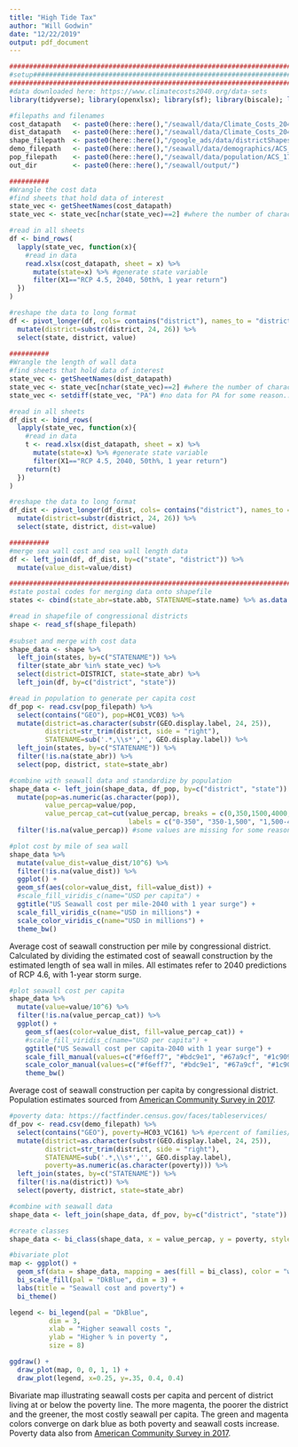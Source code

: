 ```yaml
---
title: "High Tide Tax"
author: "Will Godwin"
date: "12/22/2019"
output: pdf_document
---
```


```r
##########################################################################################################
#setup####################################################################################################
##########################################################################################################
#data downloaded here: https://www.climatecosts2040.org/data-sets
library(tidyverse); library(openxlsx); library(sf); library(biscale); library(cowplot); library(gridGraphics)

#filepaths and filenames
cost_datapath   <- paste0(here::here(),"/seawall/data/Climate_Costs_2040_Data/Con Dist Cost Summary.xlsx")
dist_datapath   <- paste0(here::here(),"/seawall/data/Climate_Costs_2040_Data/Con Dist Length Summary.xlsx")
shape_filepath  <- paste0(here::here(),"/google_ads/data/districtShapes/districts114.shp")
demo_filepath   <- paste0(here::here(),"/seawall/data/demographics/ACS_17_5YR_DP03_with_ann.csv")
pop_filepath    <- paste0(here::here(),"/seawall/data/population/ACS_17_5YR_DP05_with_ann.csv")
out_dir         <- paste0(here::here(),"/seawall/output/")

##########
#Wrangle the cost data
#find sheets that hold data of interest
state_vec <- getSheetNames(cost_datapath)
state_vec <- state_vec[nchar(state_vec)==2] #where the number of characters is 2

#read in all sheets
df <- bind_rows(
  lapply(state_vec, function(x){
    #read in data
    read.xlsx(cost_datapath, sheet = x) %>% 
      mutate(state=x) %>% #generate state variable
      filter(X1=="RCP 4.5, 2040, 50th%, 1 year return")
  })
)

#reshape the data to long format
df <- pivot_longer(df, cols= contains("district"), names_to = "district", values_drop_na = T) %>%
  mutate(district=substr(district, 24, 26)) %>%
  select(state, district, value)
  
##########
#Wrangle the length of wall data
#find sheets that hold data of interest
state_vec <- getSheetNames(dist_datapath)
state_vec <- state_vec[nchar(state_vec)==2] #where the number of characters is 2
state_vec <- setdiff(state_vec, "PA") #no data for PA for some reason...

#read in all sheets
df_dist <- bind_rows(
  lapply(state_vec, function(x){
    #read in data
    t <- read.xlsx(dist_datapath, sheet = x) %>% 
      mutate(state=x) %>% #generate state variable
      filter(X1=="RCP 4.5, 2040, 50th%, 1 year return")
    return(t)
  })
)

#reshape the data to long format
df_dist <- pivot_longer(df_dist, cols= contains("district"), names_to = "district", values_drop_na = T) %>%
  mutate(district=substr(district, 24, 26)) %>%
  select(state, district, dist=value)

##########
#merge sea wall cost and sea wall length data
df <- left_join(df, df_dist, by=c("state", "district")) %>%
  mutate(value_dist=value/dist)

##########################################################################################################
#state postal codes for merging data onto shapefile
states <- cbind(state_abr=state.abb, STATENAME=state.name) %>% as.data.frame()

#read in shapefile of congressional districts
shape <- read_sf(shape_filepath)
  
#subset and merge with cost data
shape_data <- shape %>%
  left_join(states, by=c("STATENAME")) %>% 
  filter(state_abr %in% state_vec) %>%
  select(district=DISTRICT, state=state_abr) %>%
  left_join(df, by=c("district", "state"))

#read in population to generate per capita cost
df_pop <- read.csv(pop_filepath) %>%
  select(contains("GEO"), pop=HC01_VC03) %>%
  mutate(district=as.character(substr(GEO.display.label, 24, 25)),
         district=str_trim(district, side = "right"),
         STATENAME=sub('.*,\\s*','', GEO.display.label)) %>%
  left_join(states, by=c("STATENAME")) %>%
  filter(!is.na(state_abr)) %>%
  select(pop, district, state=state_abr)

#combine with seawall data and standardize by population
shape_data <- left_join(shape_data, df_pop, by=c("district", "state")) %>%
  mutate(pop=as.numeric(as.character(pop)),
         value_percap=value/pop,
         value_percap_cat=cut(value_percap, breaks = c(0,350,1500,4000,10000,40000), 
                              labels = c("0-350", "350-1,500", "1,500-4,000", "4,000-10,000", "10,000+"))) %>%
  filter(!is.na(value_percap)) #some values are missing for some reason-messes up the bivariate classes
```


```r
#plot cost by mile of sea wall
shape_data %>%
  mutate(value_dist=value_dist/10^6) %>%
  filter(!is.na(value_dist)) %>%
  ggplot() + 
  geom_sf(aes(color=value_dist, fill=value_dist)) +
  #scale_fill_viridis_c(name="USD per capita") +
  ggtitle("US Seawall cost per mile-2040 with 1 year surge") +
  scale_fill_viridis_c(name="USD in millions") +
  scale_color_viridis_c(name="USD in millions") +
  theme_bw()
```

Average cost of seawall construction per mile by congressional district. Calculated by dividing the estimated cost of seawall construction by the estimated length of sea wall in miles. All estimates refer to 2040 predictions of RCP 4.6, with 1-year storm surge.

\newpage

```r
#plot seawall cost per capita
shape_data %>%
  mutate(value=value/10^6) %>%
  filter(!is.na(value_percap_cat)) %>%
  ggplot() + 
    geom_sf(aes(color=value_dist, fill=value_percap_cat)) +
    #scale_fill_viridis_c(name="USD per capita") +
    ggtitle("US Seawall cost per capita-2040 with 1 year surge") +
    scale_fill_manual(values=c("#f6eff7", "#bdc9e1", "#67a9cf", "#1c9099", "#016c59"), name="USD") +
    scale_color_manual(values=c("#f6eff7", "#bdc9e1", "#67a9cf", "#1c9099", "#016c59"), name="USD") +
    theme_bw()
```

Average cost of seawall construction per capita by congressional district. Population estimates sourced from [American Community Survey in 2017](https://factfinder.census.gov/faces/tableservices/jsf/pages/productview.xhtml?pid=ACS_17_5YR_DP05&src=pt).

\newpage

```r
#poverty data: https://factfinder.census.gov/faces/tableservices/
df_pov <- read.csv(demo_filepath) %>%
  select(contains("GEO"), poverty=HC03_VC161) %>% #percent of families/people whose income below poverty in past 12 months-2017
  mutate(district=as.character(substr(GEO.display.label, 24, 25)),
         district=str_trim(district, side = "right"),
         STATENAME=sub('.*,\\s*','', GEO.display.label),
         poverty=as.numeric(as.character(poverty))) %>%
  left_join(states, by=c("STATENAME")) %>%
  filter(!is.na(district)) %>%
  select(poverty, district, state=state_abr)

#combine with seawall data
shape_data <- left_join(shape_data, df_pov, by=c("district", "state"))

#create classes
shape_data <- bi_class(shape_data, x = value_percap, y = poverty, style = "quantile", dim = 3)
```


```r
#bivariate plot
map <- ggplot() +
  geom_sf(data = shape_data, mapping = aes(fill = bi_class), color = "white", size = 0.1, show.legend = F) +
  bi_scale_fill(pal = "DkBlue", dim = 3) +
  labs(title = "Seawall cost and poverty") +
  bi_theme()

legend <- bi_legend(pal = "DkBlue",
          dim = 3,
          xlab = "Higher seawall costs ",
          ylab = "Higher % in poverty ",
          size = 8) 

ggdraw() +
  draw_plot(map, 0, 0, 1, 1) +
  draw_plot(legend, x=0.25, y=.35, 0.4, 0.4)
```

Bivariate map illustrating seawall costs per capita and percent of district living at or below the poverty line. The more magenta, the poorer the district and the greener, the most costly seawall per capita. The green and magenta colors converge on dark blue as both poverty and seawall costs increase. Poverty data also from [American Community Survey in 2017](https://factfinder.census.gov/faces/tableservices/jsf/pages/productview.xhtml?pid=ACS_17_5YR_DP05&src=pt).